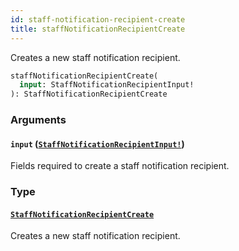 ```yaml
---
id: staff-notification-recipient-create
title: staffNotificationRecipientCreate
---
```


Creates a new staff notification recipient.

```graphql
staffNotificationRecipientCreate(
  input: StaffNotificationRecipientInput!
): StaffNotificationRecipientCreate

```

### Arguments

#### `input` ([`StaffNotificationRecipientInput!`](/api-reference/inputs/staff-notification-recipient-input.mdx))

Fields required to create a staff notification recipient.

### Type

#### [`StaffNotificationRecipientCreate`](/api-reference/objects/staff-notification-recipient-create.mdx)

Creates a new staff notification recipient.
